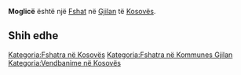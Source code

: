 {{Fshat në Kosovës
 | Emri                = Moglicë
| sqi_N_name = Moglicë
| sqi_N_FULL_NAME_RO = Moglicë
| sqi_N_FULL_NAME_ND_RO = Moglice
| sqi_N_SORT_NAME_RG = MOGLICE
| sqi_N_FULL_NAME_RG = Moglicë
| sqi_N_FULL_NAME_ND_RG = Moglice
| sqi_V_name = Moglica
| sqi_V_FULL_NAME_RO = Moglica
| sqi_V_FULL_NAME_ND_RO = Moglica
| sqi_V_SORT_NAME_RG = MOGLICA
| sqi_V_FULL_NAME_RG = Moglica
| sqi_V_FULL_NAME_ND_RG = Moglica
| srp_N_name = Moglica
| srp_N_FULL_NAME_RO = Moglica
| srp_N_FULL_NAME_ND_RO = Moglica
| srp_N_SORT_NAME_RG = MOGLICA
| srp_N_FULL_NAME_RG = Moglica
| srp_N_FULL_NAME_ND_RG = Moglica
| srp_NS_name = Моглица
| srp_NS_FULL_NAME_RO = Моглица
| srp_NS_FULL_NAME_ND_RO = Моглица
| srp_NS_SORT_NAME_RG = МОГЛИЦА
| srp_NS_FULL_NAME_RG = Моглица
| srp_NS_FULL_NAME_ND_RG = Моглица

 | Emri (Rasa dhanore) = 
 | Figura              = 
 | Shteti              = Kosovo
 | Komuna              = Gjilan
 | Kodi postar         = 
 | Sipërfaqja          = 

 | Popullsia           = 

 | Regj. i popullsisë  = 
 | Dend. e popullsisë  = 
 | Faqja zyrtare       = 
 <!--- Koordinatat ----> 
 | Gjerësia            = 42.348611
 | Gjatësia            = 20.44
 | Lartësia            = 
}}
'''Moglicë''' është një [[Fshat]] në [[Gjilan]] të [[Kosovës]].

<!-- == Gjeografia == -->
<!-- == Historia == -->
<!-- == Demografia == -->
== Shih edhe ==
{{Komuna Gjilan}}
{{Kosovo-Administrata-Cung}}

[[Kategoria:Fshatra në Kosovës]]
[[Kategoria:Fshatra në Kommunes Gjilan]]
[[Kategoria:Vendbanime në Kosovës]]